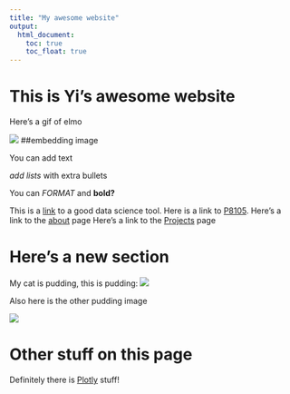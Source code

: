 ```yaml
---
title: "My awesome website"
output: 
  html_document:
    toc: true
    toc_float: true
---
```


# This is Yi's awesome website

Here's a gif of elmo

![](https://media.giphy.com/media/drXGoW1iudhKw/giphy.gif)
##embedding image


You can add text

*add lists
*with extra bullets

You can *FORMAT* and **bold?**


This is a [link](https://www.google.com/) to a good data science tool.
Here is a link to [P8105](https://p8105.com/).
Here's a link to the [about](about.html) page
Here's a link to the [Projects](Projects.html) page


# Here's a new section

My cat is pudding, this is pudding:
![](image/pudding.jpeg)

Also here is the other pudding image

![](image/cat.jpeg)

# Other stuff on this page

Definitely there is [Plotly](plotly.html) stuff!

